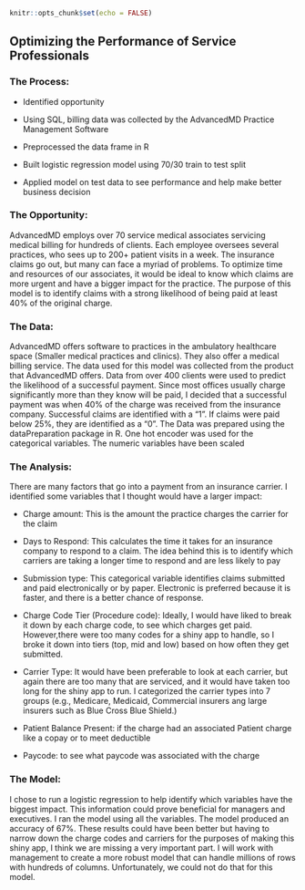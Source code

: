 
```r
knitr::opts_chunk$set(echo = FALSE)
```

## Optimizing the Performance of Service Professionals

### The Process:

*	Identified opportunity

*	Using SQL, billing data was collected by the AdvancedMD Practice Management Software

*	Preprocessed the data frame in R

*	Built logistic regression model using 70/30 train to test split

*	Applied model on test data to see performance and help make better business decision

### The Opportunity:

AdvancedMD employs over 70 service medical associates servicing medical billing for hundreds of clients. Each employee oversees several practices, who sees up to 200+ patient visits in a week. The insurance claims go out, but many can face a myriad of problems. To optimize time and resources of our associates, it would be ideal to know which claims are more urgent and have a bigger impact for the practice. The purpose of this model is to identify claims with a strong likelihood of being paid at least 40% of the original charge. 
	
### The Data:

AdvancedMD offers software to practices in the ambulatory healthcare space (Smaller medical practices and clinics). They also offer a medical billing service. The data used for this model was collected from the product that AdvancedMD offers. Data from over 400 clients were used to predict the likelihood of a successful payment. Since most offices usually charge significantly more than they know will be paid, I decided that a successful payment was when 40% of the charge was received from the insurance company. Successful claims are identified with a "1". If claims were paid below 25%, they are identified as a "0".
The Data was prepared using the dataPreparation package in R. One hot encoder was used for the categorical variables. The numeric variables have been scaled

### The Analysis:

There are many factors that go into a payment from an insurance carrier. I identified some variables that I thought would have a larger impact:
	
*	Charge amount: This is the amount the practice charges the carrier for the claim

*	Days to Respond: This calculates the time it takes for an insurance company to respond to a claim. The idea behind this is to identify which carriers are taking a longer time to respond and are less likely to pay

*	Submission type: This categorical variable identifies claims submitted and paid electronically or by paper. Electronic is preferred because it is faster, and there is a better chance of response.

*	Charge Code Tier (Procedure code): Ideally, I would have liked to break it down by each charge code, to see which charges get paid.  However,there were too many codes for a shiny app to handle, so I broke it down into tiers (top, mid and low) based on how often they get submitted.

*	 Carrier Type: It would have been preferable to look at each carrier, but again there are too many that are serviced, and it would have taken too long for the shiny app to run. I categorized the carrier types into 7 groups (e.g., Medicare, Medicaid, Commercial insurers ang large insurers such as Blue Cross Blue Shield.)

* Patient Balance Present: if the charge had an associated Patient charge like a copay or to meet deductible

* Paycode: to see what paycode was associated with the charge

### The Model:

  I chose to run a logistic regression to help identify which variables have the biggest impact. This information could prove beneficial for managers and executives. I ran the model using all the variables. The model produced an accuracy of 67%. These results could have been better but having to narrow down the charge codes and carriers for the purposes of making this shiny app, I think we are missing a very important part. I will work with management to create a more robust model that can handle millions of rows with hundreds of columns. Unfortunately, we could not do that for this model.
